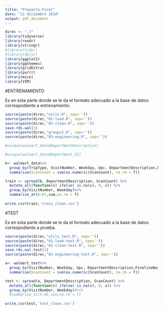 ---
title: "Proyecto-Final"
date: "21 diciembre 2018"
output: pdf_document
---

```{r, message=FALSE, warning=FALSE}
direc <- "./" 
library(tidyverse)
library(readr)
library(stringr)
#library(tidyr)
#library(dplyr)
library(ggplot2)
library(ggthemes)
library(gridExtra)
library(purrr)
library(mice)
library(VIM)
```

#ENTRENAMIENTO 

Es en esta parte donde se le da el formato adecuado a la base de datos correspodiente a entrenamiento. 

```{r}
source(paste(direc,"utils.R", sep=''))
source(paste(direc,"01-load.R", sep=''))
source(paste(direc,"02-clean.R", sep=''))
save.rds.wal(1)
source(paste(direc,"groups2.R", sep=''))
source(paste(direc,"03-engineering.R", sep=''))
```

```{r}
#unique(walmart_data$DepartmentDescription)
```

```{r}
#unique(walmart_data$Department_E2)
```


```{r}
b<- walmart_data%>%
  group_by(TripType, VisitNumber, Weekday, Upc, DepartmentDescription,FinelineNumber) %>%
  summarise(ScanCount = sum(as.numeric(ScanCount), na.rm = T))

train <- spread(b, DepartmentDescription, ScanCount) %>%
  mutate_all(function(x) ifelse( is.na(x), 0, x)) %>%
  group_by(VisitNumber, Weekday)%>%
  summarise_at(6:67,sum,na.rm = T)
  
write.csv(train,'train_clean.csv')
```


#TEST 

Es en esta parte donde se le da el formato adecuado a la base de datos correspodiente a prueba. 


```{r}
source(paste(direc,"utils_test.R", sep=''))
source(paste(direc,"01-load-test.R", sep=''))
source(paste(direc,"02-clean-test.R", sep=''))
save.rds.wal.test(1)
source(paste(direc,"03-engineering-test.R", sep=''))
```

```{r}
a<- walmart_test%>%
  group_by(VisitNumber, Weekday, Upc, DepartmentDescription,FinelineNumber) %>%
  summarise(ScanCount = sum(as.numeric(ScanCount), na.rm = T))

test <- spread(a, DepartmentDescription, ScanCount) %>%
  mutate_all(function(x) ifelse( is.na(x), 0, x)) %>%
  group_by(VisitNumber, Weekday)#%>%
  #summarise_at(5:66,sum,na.rm = T)
  
write.csv(test,'test_clean.csv')
```